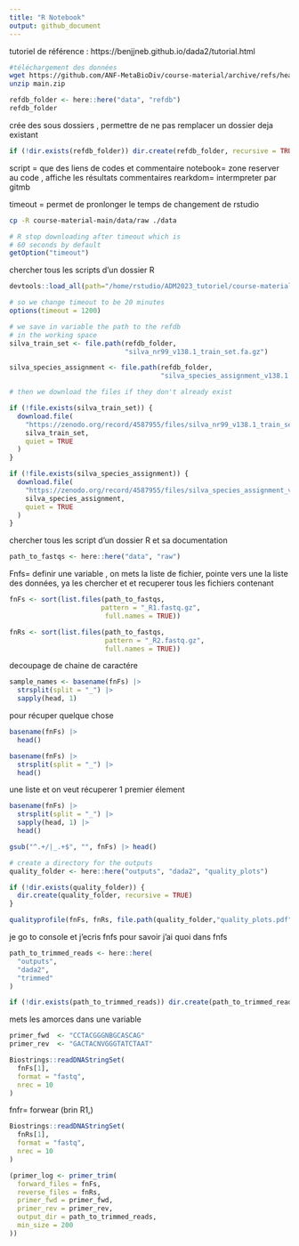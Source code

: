 ```yaml
---
title: "R Notebook"
output: github_document
---
```

tutoriel de référence : https://benjjneb.github.io/dada2/tutorial.html
```bash
#téléchargement des données
wget https://github.com/ANF-MetaBioDiv/course-material/archive/refs/heads/main.zip
unzip main.zip
```

```r
refdb_folder <- here::here("data", "refdb")
refdb_folder
```
crée des sous dossiers , permettre de ne pas remplacer un dossier deja existant  

```r
if (!dir.exists(refdb_folder)) dir.create(refdb_folder, recursive = TRUE)
```
script = que des liens de codes et commentaire 
notebook= zone reserver au code , affiche les résultats commentaires 
rearkdom= intermpreter par gitmb 

timeout = permet de pronlonger le temps  de changement de rstudio  

```bash
cp -R course-material-main/data/raw ./data
```

```r
# R stop downloading after timeout which is
# 60 seconds by default
getOption("timeout")

```
chercher tous les scripts d'un dossier R
```r
devtools::load_all(path="/home/rstudio/ADM2023_tutoriel/course-material-main/R")
```

```r

# so we change timeout to be 20 minutes
options(timeout = 1200)

# we save in variable the path to the refdb
# in the working space
silva_train_set <- file.path(refdb_folder,
                             "silva_nr99_v138.1_train_set.fa.gz")

silva_species_assignment <- file.path(refdb_folder,
                                      "silva_species_assignment_v138.1.fa.gz")

# then we download the files if they don't already exist

if (!file.exists(silva_train_set)) {
  download.file(
    "https://zenodo.org/record/4587955/files/silva_nr99_v138.1_train_set.fa.gz",
    silva_train_set,
    quiet = TRUE
  )
}

if (!file.exists(silva_species_assignment)) {
  download.file(
    "https://zenodo.org/record/4587955/files/silva_species_assignment_v138.1.fa.gz",
    silva_species_assignment,
    quiet = TRUE
  )
}

```
chercher  tous les script d'un dossier R  et sa documentation 



```r
path_to_fastqs <- here::here("data", "raw")
```
Fnfs= definir une variable , on mets la liste de fichier, pointe vers une la liste des données, ya les chercher et et recuperer tous les fichiers contenant 
```r
fnFs <- sort(list.files(path_to_fastqs,
                       pattern = "_R1.fastq.gz",
                        full.names = TRUE))
```

```r
fnRs <- sort(list.files(path_to_fastqs,
                        pattern = "_R2.fastq.gz",
                        full.names = TRUE))

```

decoupage de chaine de caractére 
```r
sample_names <- basename(fnFs) |>
  strsplit(split = "_") |>
  sapply(head, 1)
```
pour récuper quelque chose 
```r
basename(fnFs) |>
  head()

```

```r
basename(fnFs) |>
  strsplit(split = "_") |>
  head()
```
une liste et on veut récuperer 1 premier élement
```r
basename(fnFs) |>
  strsplit(split = "_") |>
  sapply(head, 1) |>
  head()
```
```r
gsub("^.+/|_.+$", "", fnFs) |> head()
```

```r
# create a directory for the outputs
quality_folder <- here::here("outputs", "dada2", "quality_plots")

if (!dir.exists(quality_folder)) {
  dir.create(quality_folder, recursive = TRUE)
}

qualityprofile(fnFs, fnRs, file.path(quality_folder,"quality_plots.pdf"))

```
je go to console et j'ecris fnfs pour savoir j'ai quoi dans fnfs 

```r
path_to_trimmed_reads <- here::here(
  "outputs",
  "dada2",
  "trimmed"
)

if (!dir.exists(path_to_trimmed_reads)) dir.create(path_to_trimmed_reads, recursive = TRUE)
```
mets les amorces dans une variable 
```r
primer_fwd  <- "CCTACGGGNBGCASCAG"
primer_rev  <- "GACTACNVGGGTATCTAAT"
```

```r
Biostrings::readDNAStringSet(
  fnFs[1],
  format = "fastq",
  nrec = 10
)
```
fnfr= forwear (brin R1,)
```r
Biostrings::readDNAStringSet(
  fnRs[1],
  format = "fastq",
  nrec = 10
)
```
```r
(primer_log <- primer_trim(
  forward_files = fnFs,
  reverse_files = fnRs,
  primer_fwd = primer_fwd,
  primer_rev = primer_rev,
  output_dir = path_to_trimmed_reads,
  min_size = 200
))
```






